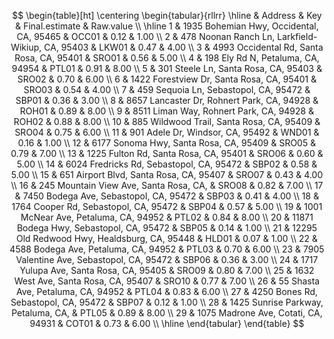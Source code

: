 
$$
\begin{table}[ht]
\centering
\begin{tabular}{rllrr}
  \hline
 & Address & Key & Final.estimate & Raw.value \\ 
  \hline
1 & 1935 Bohemian Hwy, Occidental, CA, 95465 & OCC01 & 0.12 & 1.00 \\ 
  2 & 478 Noonan Ranch Ln, Larkfield-Wikiup, CA, 95403 & LKW01 & 0.47 & 4.00 \\ 
  3 & 4993 Occidental Rd, Santa Rosa, CA, 95401 & SRO01 & 0.56 & 5.00 \\ 
  4 & 198 Ely Rd N, Petaluma, CA, 94954 & PTL01 & 0.91 & 8.00 \\ 
  5 & 301 Steele Ln, Santa Rosa, CA, 95403 & SRO02 & 0.70 & 6.00 \\ 
  6 & 1422 Forestview Dr, Santa Rosa, CA, 95401 & SRO03 & 0.54 & 4.00 \\ 
  7 & 459 Sequoia Ln, Sebastopol, CA, 95472 & SBP01 & 0.36 & 3.00 \\ 
  8 & 8657 Lancaster Dr, Rohnert Park, CA, 94928 & ROH01 & 0.89 & 8.00 \\ 
  9 & 8511 Liman Way, Rohnert Park, CA, 94928 & ROH02 & 0.88 & 8.00 \\ 
  10 & 885 Wildwood Trail, Santa Rosa, CA, 95409 & SRO04 & 0.75 & 6.00 \\ 
  11 & 901 Adele Dr, Windsor, CA, 95492 & WND01 & 0.16 & 1.00 \\ 
  12 & 6177 Sonoma Hwy, Santa Rosa, CA, 95409 & SRO05 & 0.79 & 7.00 \\ 
  13 & 1225 Fulton Rd, Santa Rosa, CA, 95401 & SRO06 & 0.60 & 5.00 \\ 
  14 & 6024 Fredricks Rd, Sebastopol, CA, 95472 & SBP02 & 0.58 & 5.00 \\ 
  15 & 651 Airport Blvd, Santa Rosa, CA, 95407 & SRO07 & 0.43 & 4.00 \\ 
  16 & 245 Mountain View Ave, Santa Rosa, CA, & SRO08 & 0.82 & 7.00 \\ 
  17 & 7450 Bodega Ave, Sebastopol, CA, 95472 & SBP03 & 0.41 & 4.00 \\ 
  18 & 1764 Cooper Rd, Sebastopol, CA, 95472 & SBP04 & 0.57 & 5.00 \\ 
  19 & 1001 McNear Ave, Petaluma, CA, 94952 & PTL02 & 0.84 & 8.00 \\ 
  20 & 11871 Bodega Hwy, Sebastopol, CA, 95472 & SBP05 & 0.14 & 1.00 \\ 
  21 & 12295 Old Redwood Hwy, Healdsburg, CA, 95448 & HLD01 & 0.07 & 1.00 \\ 
  22 & 4588 Bodega Ave, Petaluma, CA, 94952 & PTL03 & 0.70 & 6.00 \\ 
  23 & 7905 Valentine Ave, Sebastopol, CA, 95472 & SBP06 & 0.36 & 3.00 \\ 
  24 & 1717 Yulupa Ave, Santa Rosa, CA, 95405 & SRO09 & 0.80 & 7.00 \\ 
  25 & 1632 West Ave, Santa Rosa, CA, 95407 & SRO10 & 0.77 & 7.00 \\ 
  26 & 55 Shasta Ave, Petaluma, CA, 94952 & PTL04 & 0.83 & 6.00 \\ 
  27 & 4250 Bones Rd, Sebastopol, CA, 95472 & SBP07 & 0.12 & 1.00 \\ 
  28 & 1425 Sunrise Parkway, Petaluma, CA, & PTL05 & 0.89 & 8.00 \\ 
  29 & 1075 Madrone Ave, Cotati, CA, 94931 & COT01 & 0.73 & 6.00 \\ 
   \hline
\end{tabular}
\end{table}
$$